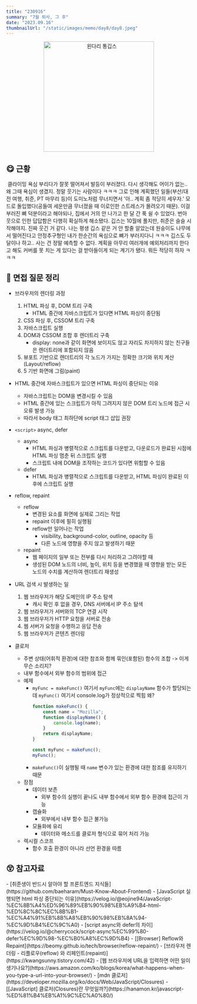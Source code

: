 ```yaml
---
title: "230916"
summary: "7월 퇴사, 그 후"
date: "2023.09.16"
thumbnailUrl: "/static/images/memo/day8/day8.jpeg"
---
```


<div align="center">
	<img src="/static/images/memo/day8/day8.jpeg" width="300px" alt="왼다리 통깁스" />
</div>


## 😋 근황

&nbsp;클라이밍 욕심 부리다가 잘못 떨어져서 발등이 부러졌다. 다시 생각해도 어이가 없는.. 왜 그때 욕심이 생겼지. 정말 웃기는 사람이다 ㅋㅋㅋ 그로 인해 계획했던 일들(부산/대전 여행, 취준, PT 마무리 등)이 도미노처럼 무너지면서 '아.. 계획 좀 적당히 세우자.' 모드로 돌입했다(공들여 세운만큼 무너졌을 때 이로인한 스트레스가 몰려오기 때문). 이걸 부러진 뼈 덕분이라고 해야되나, 집에서 거의 안 나가고 한 달 간 푹 쉴 수 있었다. 번아웃으로 인한 답답함은 다행히 확실하게 해소됐다. 깁스는 10월에 풀지만, 취준은 슬슬 시작해야지. 진짜 웃긴 거 같다. 나는 평생 깁스 같은 거 안 할줄 알았는데 원숭이도 나무에서 떨어진다고 안정추구형인 내가 한순간의 욕심으로 뼈가 부러지다니 ㅋㅋㅋ 깁스도 두 달이나 하고.. 사는 건 정말 예측할 수 없다. 계획을 아무리 여러개에 예외처리까지 한다고 해도 커버를 못 치는 게 있다는 걸 받아들이게 되는 계기가 됐다. 뭐든 적당히 하자 ㅋㅋㅋ 

## 🙏 면접 질문 정리
* 브라우저의 렌더링 과정
	1. HTML 파싱 후, DOM 트리 구축
		- HTML 중간에 자바스크립트가 있다면 HTML 파싱이 중단됨
	2. CSS 파싱 후, CSSOM 트리 구축
	3. 자바스크립트 실행
	4. DOM과 CSSOM 조합 후 렌더트리 구축
		- display: none과 같이 화면에 보이지도 않고 자리도 차지하지 않는 친구들은 렌더트리에 포함되지 않음
	5. 뷰포트 기반으로 렌더트리의 각 노드가 가지는 정확한 크기와 위치 계산(Layout/reflow)
	6. 5 기반 화면에 그림(paint)

* HTML 중간에 자바스크립트가 있으면 HTML 파싱이 중단되는 이유
	- 자바스크립트는 DOM을 변경시킬 수 있음
	- HTML 중간에 있는 스크립트가 아직 그려지지 않은 DOM 트리 노드에 접근 시 오류 발생 가능
	- 따라서 body 태그 최하단에 script 태그 삽입 권장

* `<script>` async, defer
	- async
		- HTML 파싱과 병렬적으로 스크립트를 다운받고, 다운로드가 완료된 시점에 HTML 파싱 멈춘 뒤 스크립트 실행
		- 스크립트 내에 DOM을 조작하는 코드가 있다면 위험할 수 있음
	- defer
		- HTML 파싱과 병렬적으로 스크립트를 다운받고, HTML 파싱이 완료된 이후에 스크립트 실행

* reflow, repaint
	- reflow
		- 변경된 요소를 화면에 실제로 그리는 작업
		- repaint 이후에 필히 실행됨
		- reflow만 일어나는 작업
			- visibility, background-color, outline, opacity 등
			- 다른 노드에 영향을 주지 않고 발생하기 때문
	- repaint
		- 웹 페이지의 일부 또는 전부를 다시 처리하고 그려야할 때
		- 생성된 DOM 노드의 너비, 높이, 위치 등을 변경했을 때 영향을 받는 모든 노드의 수치를 계산하여 렌더트리 재생성

* URL 검색 시 발생하는 일
	1. 웹 브라우저가 해당 도메인의 IP 주소 탐색
		- 캐시 확인 후 없을 경우, DNS 서버에서 IP 주소 탐색
	2. 웹 브라우저가 서버와의 TCP 연결 시작
	3. 웹 브라우저가 HTTP 요청을 서버로 전송
	4. 웹 서버가 요청을 수행하고 응답 전송
	5. 웹 브라우저가 콘텐츠 렌더링

* 클로저
	- 주변 상태(어휘적 환경)에 대한 참조와 함께 묶인(포함된) 함수의 조합 -> 이게 무슨 소리지?
	- 내부 함수에서 외부 함수의 범위에 접근
	-  예제
		- `myFunc = makeFunc()` 여기서 `myFunc`에는 `displayName` 함수가 할당되는데 `myFunc()` 여기서 console.log가 정상적으로 찍힘 왜?
			```javascript
			function makeFunc() {
				const name = "Mozilla";
				function displayName() {
					console.log(name);
				}
				return displayName;
			}

			const myFunc = makeFunc();
			myFunc();
			```
		- `makeFunc()`이 실행될 때 `name` 변수가 있는 환경에 대한 참조를 유지하기 때문
	- 장점
		- 데이터 보존
			- 외부 함수의 실행이 끝나도 내부 함수에서 외부 함수 환경에 접근이 가능
		- 캡슐화
			- 외부에서 내부 함수 접근 불가능
		- 모듈화에 유리
			- 데이터와 메소드를 클로저 형식으로 묶어 처리 가능
	- 렉시컬 스코프
		- 함수 호출 환경이 아니라 선언 환경을 따름


## 😲 참고자료
<div>
	- [취준생이 반드시 알아야 할 프론트엔드 지식들](https://github.com/baeharam/Must-Know-About-Frontend)
	- [JavaScript 실행되면 html 파싱 중단되는 이유](https://velog.io/@eojine94/JavaScript-%EC%8B%A4%ED%96%89%EB%90%98%EB%A9%B4-html-%ED%8C%8C%EC%8B%B1-%EC%A4%91%EB%8B%A8%EB%90%98%EB%8A%94-%EC%9D%B4%EC%9C%A0)
	- [script async와 defer의 차이](https://velog.io/@cherrycock/script-async%EC%99%80-defer%EC%9D%98-%EC%B0%A8%EC%9D%B4)
	- [[Browser] Reflow와 Repaint](https://beomy.github.io/tech/browser/reflow-repaint/)
	- [브라우저 렌더링 - 리플로우(reflow) 와 리페인트(repaint)](https://kwangsunny.tistory.com/42)
	- [웹 브라우저에 URL을 입력하면 어떤 일이 생기나요?](https://aws.amazon.com/ko/blogs/korea/what-happens-when-you-type-a-url-into-your-browser/)
	- [mdn 클로저](https://developer.mozilla.org/ko/docs/Web/JavaScript/Closures)
	- [[JavaScript] 클로저(Closures)란 무엇일까?](https://hanamon.kr/javascript-%ED%81%B4%EB%A1%9C%EC%A0%80/)
</div>
